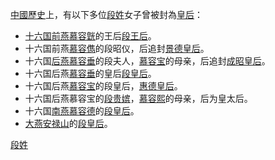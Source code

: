 [[中國|中國]][[歷史|歷史]]上，有以下多位[[段姓|段姓]]女子曾被封為[[皇后|皇后]]：
*[[五胡十六国|十六国]][[前燕|前燕]][[慕容皝|慕容皝]]的王后[[文明皇后_(前燕)|段王后]]。
* 十六国前燕[[慕容儁|慕容儁]]的段昭仪，后追封[[景德皇后|景德皇后]]。
* 十六国[[后燕|后燕]][[慕容垂|慕容垂]]的段夫人，[[慕容宝|慕容宝]]的母亲，后追封[[成昭皇后|成昭皇后]]。
* 十六国后燕[[慕容垂|慕容垂]]的皇后[[段元妃|段皇后]]。
* 十六国后燕[[慕容宝|慕容宝]]的段皇后，[[惠德皇后|惠德皇后]]。
* 十六国后燕慕容宝的[[段貴嬪|段贵嫔]]，[[慕容熙|慕容熙]]的母亲，后为皇太后。
* 十六国[[南燕_(十六国)|南燕]][[慕容德|慕容德]]的[[段季妃|段皇后]]。
* [[大燕|大燕]][[安禄山|安禄山]]的[[段皇后_(安禄山)|段皇后]]。

{{disambig|Cat=三字封號消歧義}}
[[Category:段姓|段姓]]